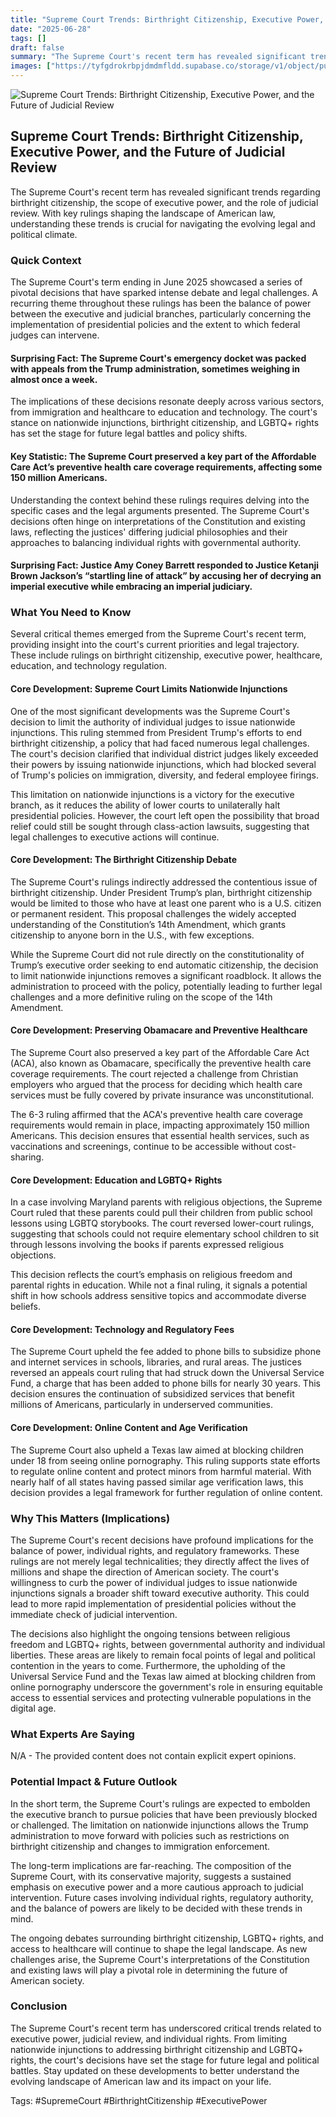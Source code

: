 ```yaml
---
title: "Supreme Court Trends: Birthright Citizenship, Executive Power, and the Future of Judicial Review"
date: "2025-06-28"
tags: []
draft: false
summary: "The Supreme Court's recent term has revealed significant trends regarding birthright citizenship, the scope of executive power, and the role of judicial review. With key rulings shaping the landscape of American law, understanding these trends is crucial for navigating the evolving legal and political climate."
images: ["https://tyfgdrokrbpjdmdmfldd.supabase.co/storage/v1/object/public/image/2025-06-28-06-21-58-580-04-00.jpg"]
---
```




![Supreme Court Trends: Birthright Citizenship, Executive Power, and the Future of Judicial Review](https://tyfgdrokrbpjdmdmfldd.supabase.co/storage/v1/object/public/image/2025-06-28-06-21-58-580-04-00.jpg)

## Supreme Court Trends: Birthright Citizenship, Executive Power, and the Future of Judicial Review

The Supreme Court's recent term has revealed significant trends regarding birthright citizenship, the scope of executive power, and the role of judicial review. With key rulings shaping the landscape of American law, understanding these trends is crucial for navigating the evolving legal and political climate.

### Quick Context

The Supreme Court's term ending in June 2025 showcased a series of pivotal decisions that have sparked intense debate and legal challenges. A recurring theme throughout these rulings has been the balance of power between the executive and judicial branches, particularly concerning the implementation of presidential policies and the extent to which federal judges can intervene.

#### Surprising Fact: The Supreme Court's emergency docket was packed with appeals from the Trump administration, sometimes weighing in almost once a week.

The implications of these decisions resonate deeply across various sectors, from immigration and healthcare to education and technology. The court's stance on nationwide injunctions, birthright citizenship, and LGBTQ+ rights has set the stage for future legal battles and policy shifts.

#### Key Statistic: The Supreme Court preserved a key part of the Affordable Care Act’s preventive health care coverage requirements, affecting some 150 million Americans.

Understanding the context behind these rulings requires delving into the specific cases and the legal arguments presented. The Supreme Court's decisions often hinge on interpretations of the Constitution and existing laws, reflecting the justices' differing judicial philosophies and their approaches to balancing individual rights with governmental authority.

#### Surprising Fact: Justice Amy Coney Barrett responded to Justice Ketanji Brown Jackson’s “startling line of attack” by accusing her of decrying an imperial executive while embracing an imperial judiciary.

### What You Need to Know

Several critical themes emerged from the Supreme Court's recent term, providing insight into the court's current priorities and legal trajectory. These include rulings on birthright citizenship, executive power, healthcare, education, and technology regulation.

#### Core Development: Supreme Court Limits Nationwide Injunctions

One of the most significant developments was the Supreme Court's decision to limit the authority of individual judges to issue nationwide injunctions. This ruling stemmed from President Trump's efforts to end birthright citizenship, a policy that had faced numerous legal challenges. The court's decision clarified that individual district judges likely exceeded their powers by issuing nationwide injunctions, which had blocked several of Trump's policies on immigration, diversity, and federal employee firings.

This limitation on nationwide injunctions is a victory for the executive branch, as it reduces the ability of lower courts to unilaterally halt presidential policies. However, the court left open the possibility that broad relief could still be sought through class-action lawsuits, suggesting that legal challenges to executive actions will continue.

#### Core Development: The Birthright Citizenship Debate

The Supreme Court's rulings indirectly addressed the contentious issue of birthright citizenship. Under President Trump’s plan, birthright citizenship would be limited to those who have at least one parent who is a U.S. citizen or permanent resident. This proposal challenges the widely accepted understanding of the Constitution’s 14th Amendment, which grants citizenship to anyone born in the U.S., with few exceptions.

While the Supreme Court did not rule directly on the constitutionality of Trump’s executive order seeking to end automatic citizenship, the decision to limit nationwide injunctions removes a significant roadblock. It allows the administration to proceed with the policy, potentially leading to further legal challenges and a more definitive ruling on the scope of the 14th Amendment.

#### Core Development: Preserving Obamacare and Preventive Healthcare

The Supreme Court also preserved a key part of the Affordable Care Act (ACA), also known as Obamacare, specifically the preventive health care coverage requirements. The court rejected a challenge from Christian employers who argued that the process for deciding which health care services must be fully covered by private insurance was unconstitutional.

The 6-3 ruling affirmed that the ACA's preventive health care coverage requirements would remain in place, impacting approximately 150 million Americans. This decision ensures that essential health services, such as vaccinations and screenings, continue to be accessible without cost-sharing.

#### Core Development: Education and LGBTQ+ Rights

In a case involving Maryland parents with religious objections, the Supreme Court ruled that these parents could pull their children from public school lessons using LGBTQ storybooks. The court reversed lower-court rulings, suggesting that schools could not require elementary school children to sit through lessons involving the books if parents expressed religious objections.

This decision reflects the court’s emphasis on religious freedom and parental rights in education. While not a final ruling, it signals a potential shift in how schools address sensitive topics and accommodate diverse beliefs.

#### Core Development: Technology and Regulatory Fees

The Supreme Court upheld the fee added to phone bills to subsidize phone and internet services in schools, libraries, and rural areas. The justices reversed an appeals court ruling that had struck down the Universal Service Fund, a charge that has been added to phone bills for nearly 30 years. This decision ensures the continuation of subsidized services that benefit millions of Americans, particularly in underserved communities.

#### Core Development: Online Content and Age Verification

The Supreme Court also upheld a Texas law aimed at blocking children under 18 from seeing online pornography. This ruling supports state efforts to regulate online content and protect minors from harmful material. With nearly half of all states having passed similar age verification laws, this decision provides a legal framework for further regulation of online content.

### Why This Matters (Implications)

The Supreme Court's recent decisions have profound implications for the balance of power, individual rights, and regulatory frameworks. These rulings are not merely legal technicalities; they directly affect the lives of millions and shape the direction of American society. The court's willingness to curb the power of individual judges to issue nationwide injunctions signals a broader shift toward executive authority. This could lead to more rapid implementation of presidential policies without the immediate check of judicial intervention.

The decisions also highlight the ongoing tensions between religious freedom and LGBTQ+ rights, between governmental authority and individual liberties. These areas are likely to remain focal points of legal and political contention in the years to come. Furthermore, the upholding of the Universal Service Fund and the Texas law aimed at blocking children from online pornography underscore the government's role in ensuring equitable access to essential services and protecting vulnerable populations in the digital age.

### What Experts Are Saying

N/A - The provided content does not contain explicit expert opinions.

### Potential Impact & Future Outlook

In the short term, the Supreme Court's rulings are expected to embolden the executive branch to pursue policies that have been previously blocked or challenged. The limitation on nationwide injunctions allows the Trump administration to move forward with policies such as restrictions on birthright citizenship and changes to immigration enforcement.

The long-term implications are far-reaching. The composition of the Supreme Court, with its conservative majority, suggests a sustained emphasis on executive power and a more cautious approach to judicial intervention. Future cases involving individual rights, regulatory authority, and the balance of powers are likely to be decided with these trends in mind.

The ongoing debates surrounding birthright citizenship, LGBTQ+ rights, and access to healthcare will continue to shape the legal landscape. As new challenges arise, the Supreme Court's interpretations of the Constitution and existing laws will play a pivotal role in determining the future of American society.

### Conclusion

The Supreme Court's recent term has underscored critical trends related to executive power, judicial review, and individual rights. From limiting nationwide injunctions to addressing birthright citizenship and LGBTQ+ rights, the court's decisions have set the stage for future legal and political battles. Stay updated on these developments to better understand the evolving landscape of American law and its impact on your life.

Tags: #SupremeCourt #BirthrightCitizenship #ExecutivePower

